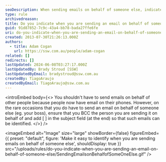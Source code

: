 ```yaml
---
seoDescription: When sending emails on behalf of someone else, indicate it with a [ ] at the end of the subject line and BCC the person.
type: rule
archivedreason:
title: Do you indicate when you are sending an email on behalf of someone else?
guid: 91d87852-7c9c-43a4-bb78-bada27ffe6fe
uri: do-you-indicate-when-you-are-sending-an-email-on-behalf-of-someone-else
created: 2013-07-30T21:26:13.000Z
authors:
  - title: Adam Cogan
    url: https://ssw.com.au/people/adam-cogan
related: []
redirects: []
lastUpdated: 2024-06-08T03:27:17.000Z
lastUpdatedBy: Brady Stroud [SSW]
lastUpdatedByEmail: bradystroud@ssw.com.au
createdBy: TiagoAraujo
createdByEmail: TiagoAraujo@ssw.com.au
---
```


<introEmbed
  body={<>
You shouldn't have to send emails on behalf of other people because people now have email on their phones. However, on the rare occasions that you do have to send an email on behalf of someone else (eg. your boss), ensure that you BCC the person you are sending it on behalf of and add [ ] in the subject field (at the end) so that such emails can be identified.
  </>}
/>

<imageEmbed
  alt="Image"
  size="large"
  showBorder={false}
  figureEmbed={{
    preset: "default",
    figure: 'Make it easy to identify when you are sending emails on behalf of someone else',
    shouldDisplay: true
  }}
  src="/uploads/rules/do-you-indicate-when-you-are-sending-an-email-on-behalf-of-someone-else/SendingEmailsonBehalfofSomeOneElse.gif"
/>
